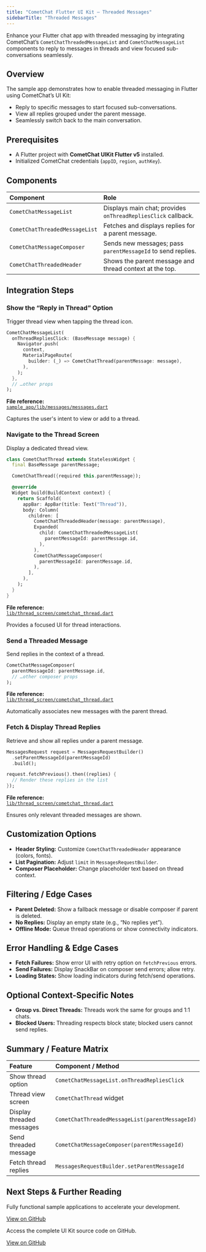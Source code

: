 ```yaml
---
title: "CometChat Flutter UI Kit — Threaded Messages"
sidebarTitle: "Threaded Messages"
---
```


Enhance your Flutter chat app with threaded messaging by integrating CometChat’s `CometChatThreadedMessageList` and `CometChatMessageList` components to reply to messages in threads and view focused sub-conversations seamlessly.

## Overview

The sample app demonstrates how to enable threaded messaging in Flutter using CometChat’s UI Kit:

- Reply to specific messages to start focused sub-conversations.  
- View all replies grouped under the parent message.  
- Seamlessly switch back to the main conversation.

## Prerequisites

- A Flutter project with **CometChat UIKit Flutter v5** installed.  
- Initialized CometChat credentials (`appID`, `region`, `authKey`).  
 
## Components

| Component                          | Role                                                         |
|:-----------------------------------|:-------------------------------------------------------------|
| `CometChatMessageList`             | Displays main chat; provides `onThreadRepliesClick` callback.|
| `CometChatThreadedMessageList`     | Fetches and displays replies for a parent message.           |
| `CometChatMessageComposer`         | Sends new messages; pass `parentMessageId` to send replies.  |
| `CometChatThreadedHeader`          | Shows the parent message and thread context at the top.      |

## Integration Steps

### Show the “Reply in Thread” Option

Trigger thread view when tapping the thread icon.  
```dart
CometChatMessageList(
  onThreadRepliesClick: (BaseMessage message) {
    Navigator.push(
      context,
      MaterialPageRoute(
        builder: (_) => CometChatThread(parentMessage: message),
      ),
    );
  },
  // …other props
);
```

**File reference:**  
[`sample_app/lib/messages/messages.dart`](https://github.com/cometchat/cometchat-uikit-flutter/blob/v5/sample_app/lib/messages/messages.dart)

Captures the user's intent to view or add to a thread.

### Navigate to the Thread Screen

Display a dedicated thread view.  
```dart
class CometChatThread extends StatelessWidget {
  final BaseMessage parentMessage;

  CometChatThread({required this.parentMessage});

  @override
  Widget build(BuildContext context) {
    return Scaffold(
      appBar: AppBar(title: Text("Thread")),
      body: Column(
        children: [
          CometChatThreadedHeader(message: parentMessage),
          Expanded(
            child: CometChatThreadedMessageList(
              parentMessageId: parentMessage.id,
            ),
          ),
          CometChatMessageComposer(
            parentMessageId: parentMessage.id,
          ),
        ],
      ),
    );
  }
}
```

**File reference:**  
[`lib/thread_screen/cometchat_thread.dart`](https://github.com/cometchat/cometchat-uikit-flutter/blob/v5/sample_app/lib/thread_screen/cometchat_thread.dart)

Provides a focused UI for thread interactions.

### Send a Threaded Message

Send replies in the context of a thread.  
```dart
CometChatMessageComposer(
  parentMessageId: parentMessage.id,
  // …other composer props
);
```

**File reference:**  
[`lib/thread_screen/cometchat_thread.dart`](https://github.com/cometchat/cometchat-uikit-flutter/blob/v5/sample_app/lib/thread_screen/cometchat_thread.dart)

Automatically associates new messages with the parent thread.

### Fetch & Display Thread Replies

Retrieve and show all replies under a parent message.  
```dart
MessagesRequest request = MessagesRequestBuilder()
  .setParentMessageId(parentMessageId)
  .build();

request.fetchPrevious().then((replies) {
  // Render these replies in the list
});
```

**File reference:**  
[`lib/thread_screen/cometchat_thread.dart`](https://github.com/cometchat/cometchat-uikit-flutter/blob/v5/sample_app/lib/thread_screen/cometchat_thread.dart)

Ensures only relevant threaded messages are shown.

## Customization Options

- **Header Styling:** Customize `CometChatThreadedHeader` appearance (colors, fonts).  
- **List Pagination:** Adjust `limit` in `MessagesRequestBuilder`.  
- **Composer Placeholder:** Change placeholder text based on thread context.

## Filtering / Edge Cases

- **Parent Deleted:** Show a fallback message or disable composer if parent is deleted.  
- **No Replies:** Display an empty state (e.g., “No replies yet”).  
- **Offline Mode:** Queue thread operations or show connectivity indicators.

## Error Handling & Edge Cases

- **Fetch Failures:** Show error UI with retry option on `fetchPrevious` errors.  
- **Send Failures:** Display SnackBar on composer send errors; allow retry.  
- **Loading States:** Show loading indicators during fetch/send operations.

## Optional Context-Specific Notes

- **Group vs. Direct Threads:** Threads work the same for groups and 1:1 chats.  
- **Blocked Users:** Threading respects block state; blocked users cannot send replies.

## Summary / Feature Matrix

| Feature                       | Component / Method                             |
|:------------------------------|:-----------------------------------------------|
| Show thread option            | `CometChatMessageList.onThreadRepliesClick`    |
| Thread view screen            | `CometChatThread` widget                       |
| Display threaded messages     | `CometChatThreadedMessageList(parentMessageId)`|
| Send threaded message         | `CometChatMessageComposer(parentMessageId)`    |
| Fetch thread replies          | `MessagesRequestBuilder.setParentMessageId`    |

## Next Steps & Further Reading

<CardGroup>  
<Card title="Flutter Sample App">

Fully functional sample applications to accelerate your development.

[View on GitHub](https://github.com/cometchat/cometchat-uikit-flutter/tree/v5/sample_app)

</Card>

<Card title="UI Kit Source Code">

Access the complete UI Kit source code on GitHub.

[View on GitHub](https://github.com/cometchat/cometchat-uikit-flutter/tree/v5/chat_uikit)

</Card>
</CardGroup>